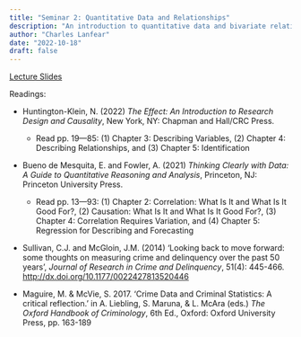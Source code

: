```yaml
---
title: "Seminar 2: Quantitative Data and Relationships"
description: "An introduction to quantitative data and bivariate relationships: correlations and regression"
author: "Charles Lanfear"
date: "2022-10-18"
draft: false
---
```


[Lecture Slides](https://clanfear.github.io/ioc_crm/_lectures/2_quantitative-data-relationships/slides_quantitative-data-relationships.html)

Readings:

* Huntington-Klein, N. (2022) *The Effect: An Introduction to Research Design and Causality*, New York, NY: Chapman and Hall/CRC Press. 
   * Read pp. 19—85: (1) Chapter 3: Describing Variables, (2) Chapter 4: Describing Relationships, and (3) Chapter 5: Identification

* Bueno de Mesquita, E. and Fowler, A. (2021) *Thinking Clearly with Data: A Guide to Quantitative Reasoning and Analysis*, Princeton, NJ: Princeton University Press.
   * Read pp. 13—93: (1) Chapter 2: Correlation: What Is It and What Is It Good For?, (2) Causation: What Is It and What Is It Good For?, (3) Chapter 4: Correlation Requires Variation, and (4) Chapter 5: Regression for Describing and Forecasting

* Sullivan, C.J. and McGloin, J.M. (2014) ‘Looking back to move forward: some thoughts on measuring crime and delinquency over the past 50 years’, *Journal of Research in Crime and Delinquency*, 51(4): 445-466. [http://dx.doi.org/10.1177/0022427813520446]()

* Maguire, M. & McVie, S. 2017. ‘Crime Data and Criminal Statistics: A critical reflection.’ in A. Liebling, S. Maruna, & L. McAra (eds.) *The Oxford Handbook of Criminology*, 6th Ed., Oxford: Oxford University Press, pp. 163-189
